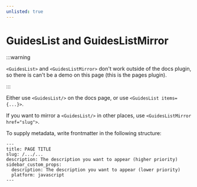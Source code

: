 ```yaml
---
unlisted: true
---
```


# GuidesList and GuidesListMirror

:::warning

`<GuidesList>` and `<GuidesListMirror>` don't work outside of the docs plugin, so there
is can't be a demo on this page (this is the pages plugin). 

:::

Either use `<GuidesList/>` on the docs page, or use `<GuidesList items={...}>`.

If you want to mirror a `<GuidesList/>` in other places, use `<GuidesListMirror href="slug">`.

To supply metadata, write frontmatter in the following structure:

```
---
title: PAGE TITLE
slug: /.../...
description: The description you want to appear (higher priority)
sidebar_custom_props:
  description: The description you want to appear (lower priority)
  platform: javascript
---
```
